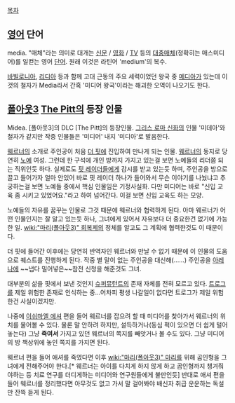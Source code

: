 [[목차]]

== [[영어]] 단어 ==
media. "매체"라는 의미로 대개는 [[신문]] / [[영화]] / [[TV]] 등의 [[대중매체]](정확히는 매스미디어)를 일컫는 영어 [[단어]]. 원래 이것은 라틴어 'medium'의 복수.

[[바빌로니아]], [[리디아]] 등과 함께 고대 근동의 주요 세력이었던 왕국 중 [[메디아]]가 있는데 이것의 철자가 Media라서 간혹 '미디어 왕국'이라는 해괴한 오역이 나오기도 한다.
== [[폴아웃3]] [[The Pitt]]의 등장 인물 ==
Midea. [폴아웃3]의 DLC [The Pitt]의 등장인물. [[그리스 로마 신화]]의 인물 '미데아'와 철자가 같지만 작중 인물들은 '미디어' 내지 '미디아'로 발음한다.

[[웨르너]]의 소개로 주인공이 처음 [[더 핏]]에 진입하여 만나게 되는 인물. [[웨르너]]의 동지로 당연히 [[노예]] 여성. 그런데 한 구석에 개인 방까지 가지고 있는걸 보면 노예들의 리더쯤 되는 직위인듯 하다. 실제로도 [[핏 레이더]]들에게 감시를 받고 있는듯 하며, 주인공을 방으로 끌고 들어가자 얼마 안있어 바로 핏 레이더 하나가 들어와서 무슨 이야기를 나눴냐고 추궁하는걸 보면 노예들 중에서 핵심 인물임은 기정사실화. 다만 미디어는 바로 "신입 교육 좀 시키고 있었어요."라고 하여 넘어간다. 이걸 보면 신입 교육도 하는 모양.

노예들의 자유를 꿈꾸는 인물로 그것 때문에 웨르너와 협력하게 된다. 아마 웨르너가 어떤 인물인지는 잘 알고 있는듯 하나, 그녀에게 있어서 자유보다 더 중요한건 없기에 가능한 일. [[wiki:"마리(폴아웃3)" 회복제]]의 정체를 알고도 그 계획에 협력한것도 이 때문이다.

더 핏에 들어간 이후에는 당연히 반역자인 웨르너와 만날 수 없기 때문에 이 인물의 도움으로 퀘스트를 진행하게 된다. 작중 별 말이 없는 주인공을 대신해(……) 주인공을 [[아레나]]에 ~~냅다 밀어넣은~~참전 신청을 해준것도 그녀.

대부분의 삶을 핏에서 보낸 것인지 [[슈퍼뮤턴트]]의 존재 자체를 전혀 모르고 있다. [[트로그]]를 제일 위험한 존재로 인식하는 중...어차피 평생 나갈일이 없다면 트로그가 제일 위험한건 사실이겠지만.

나중에 [[이쉬마엘 에셔]] 편을 들어 웨르너를 잡으려 할 때 미디어를 찾아가서 웨르너의 위치를 물어볼 수 있다. 물론 말 안하려 하지만, 설득하거나(동심 퍽이 있으면 더 쉽게 털어놓는다) 그냥 '''죽여서''' 가지고 있던 웨르너의 쪽지를 빼앗거나 볼 수도 있다. 그냥 미디어의 방 책상위에 놓인 쪽지를 가지면 된다.

웨르너 편을 들어 애셔를 죽였다면 이후 [[wiki:"마리(폴아웃3)" 마리]]를 위해 곰인형을 그녀에게 전해주어야 한다.[* 웨르너는 아이를 다치게 하지 않게 하고 곰인형까지 챙겨줘야하는 등 치료 연구를 더디게하는 미디어와 연구원들에게 불만인듯] 반대로 애셔 편을 들어 웨르너를 정리했다면 아무것도 없고 가서 말 걸어봐야 배신자 취급 운운하는 독설만 잔뜩 듣게 된다.
